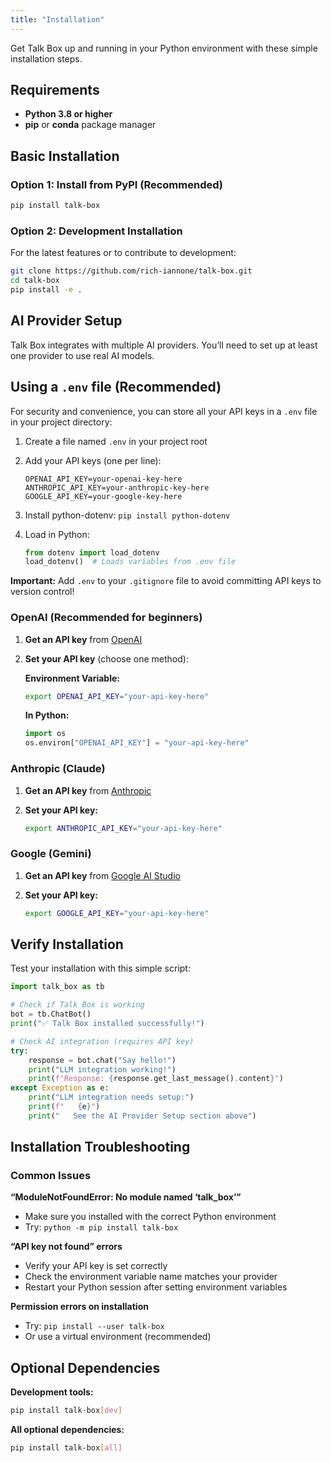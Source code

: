 ```yaml
---
title: "Installation"
---
```


Get Talk Box up and running in your Python environment with these simple installation steps.

## Requirements

- **Python 3.8 or higher**
- **pip** or **conda** package manager

## Basic Installation

### Option 1: Install from PyPI (Recommended)

```bash
pip install talk-box
```

### Option 2: Development Installation

For the latest features or to contribute to development:

```bash
git clone https://github.com/rich-iannone/talk-box.git
cd talk-box
pip install -e .
```

## AI Provider Setup

Talk Box integrates with multiple AI providers. You'll need to set up at least one provider to use real AI models.

::: {.callout-tip}
## Using a `.env` file (Recommended)

For security and convenience, you can store all your API keys in a `.env` file in your project directory:

1. Create a file named `.env` in your project root
2. Add your API keys (one per line):
   ```
   OPENAI_API_KEY=your-openai-key-here
   ANTHROPIC_API_KEY=your-anthropic-key-here
   GOOGLE_API_KEY=your-google-key-here
   ```
3. Install python-dotenv: `pip install python-dotenv`
4. Load in Python:
   ```python
   from dotenv import load_dotenv
   load_dotenv()  # Loads variables from .env file
   ```

**Important:** Add `.env` to your `.gitignore` file to avoid committing API keys to version control!
:::

### OpenAI (Recommended for beginners)

1. **Get an API key** from [OpenAI](https://platform.openai.com/api-keys)

2. **Set your API key** (choose one method):

   **Environment Variable:**
   ```bash
   export OPENAI_API_KEY="your-api-key-here"
   ```

   **In Python:**
   ```python
   import os
   os.environ["OPENAI_API_KEY"] = "your-api-key-here"
   ```

### Anthropic (Claude)

1. **Get an API key** from [Anthropic](https://console.anthropic.com/)

2. **Set your API key:**
   ```bash
   export ANTHROPIC_API_KEY="your-api-key-here"
   ```

### Google (Gemini)

1. **Get an API key** from [Google AI Studio](https://makersuite.google.com/app/apikey)

2. **Set your API key:**
   ```bash
   export GOOGLE_API_KEY="your-api-key-here"
   ```

## Verify Installation

Test your installation with this simple script:

```python
import talk_box as tb

# Check if Talk Box is working
bot = tb.ChatBot()
print("✅ Talk Box installed successfully!")

# Check AI integration (requires API key)
try:
    response = bot.chat("Say hello!")
    print("LLM integration working!")
    print(f"Response: {response.get_last_message().content}")
except Exception as e:
    print("LLM integration needs setup:")
    print(f"   {e}")
    print("   See the AI Provider Setup section above")
```

## Installation Troubleshooting

### Common Issues

**"ModuleNotFoundError: No module named 'talk_box'"**

- Make sure you installed with the correct Python environment
- Try: `python -m pip install talk-box`

**"API key not found" errors**

- Verify your API key is set correctly
- Check the environment variable name matches your provider
- Restart your Python session after setting environment variables

**Permission errors on installation**

- Try: `pip install --user talk-box`
- Or use a virtual environment (recommended)

## Optional Dependencies

**Development tools:**

```bash
pip install talk-box[dev]
```

**All optional dependencies:**

```bash
pip install talk-box[all]
```
